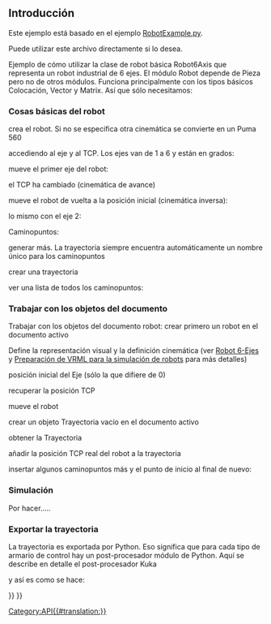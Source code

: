 <languages/>

== Introducción ==
Este ejemplo está basado en el ejemplo [https://github.com/FreeCAD/FreeCAD_sf_master/blob/master/src/Mod/Robot/RobotExample.py RobotExample.py].

Puede utilizar este archivo directamente si lo desea.

Ejemplo de cómo utilizar la clase de robot básica Robot6Axis que representa un robot industrial de 6 ejes. El módulo Robot depende de Pieza pero no de otros módulos.
Funciona principalmente con los tipos básicos Colocación, Vector y Matrix. Así que sólo necesitamos:
{{Code|code=
from Robot import *
from Part import *
from FreeCAD import *
}}

=== Cosas básicas del robot ===
crea el robot. Si no se especifica otra cinemática se convierte en un Puma 560
{{Code|code=
rob = Robot6Axis()
print rob
}}

accediendo al eje y al TCP. Los ejes van de 1 a 6 y están en grados:
{{Code|code=
Start = rob.Tcp
print Start
print rob.Axis1
}}

mueve el primer eje del robot:
{{Code|code=
rob.Axis1 = 5.0
}}

el TCP ha cambiado (cinemática de avance)
{{Code|code=
print rob.Tcp
}}

mueve el robot de vuelta a la posición inicial (cinemática inversa):
{{Code|code=
rob.Tcp = Start
print rob.Axis1
}}

lo mismo con el eje 2:
{{Code|code=
rob.Axis2 = 5.0
print rob.Tcp
rob.Tcp = Start
print rob.Axis2
}}

Caminopuntos:
{{Code|code=
w = Waypoint(Placement(),name="Pt",type="LIN")
print w.Name,w.Type,w.Pos,w.Cont,w.Velocity,w.Base,w.Tool
}}

generar más. La trayectoria siempre encuentra automáticamente un nombre único para los caminopuntos
{{Code|code=
l = [w]
for i in range(5):
  l.append(Waypoint(Placement(Vector(0,0,i*100),Vector(1,0,0),0),"LIN","Pt"))
}}

crear una trayectoria  
{{Code|code=
t = Trajectory(l)
print t
for i in range(7):
  t.insertWaypoints(Waypoint(Placement(Vector(0,0,i*100+500),Vector(1,0,0),0),"LIN","Pt"))
}}

ver una lista de todos los caminopuntos:
{{Code|code=
print t.Waypoints
 
del rob,Start,t,l,w
}}

=== Trabajar con los objetos del documento ===

Trabajar con los objetos del documento robot:
crear primero un robot en el documento activo
{{Code|code=
if(App.activeDocument() == None):App.newDocument()
 
App.activeDocument().addObject("Robot::RobotObject","Robot")
}}

Define la representación visual y la definición cinemática (ver [[Robot_6-Axis/es|Robot 6-Ejes]] y [[VRML Preparation for Robot Simulation/es|Preparación de VRML para la simulación de robots]] para más detalles)
{{Code|code=
App.activeDocument().Robot.RobotVrmlFile = App.getResourceDir()+"Mod/Robot/Lib/Kuka/kr500_1.wrl"
App.activeDocument().Robot.RobotKinematicFile = App.getResourceDir()+"Mod/Robot/Lib/Kuka/kr500_1.csv"
}}

posición inicial del Eje (sólo la que difiere de 0)
{{Code|code=
App.activeDocument().Robot.Axis2 = -90
App.activeDocument().Robot.Axis3 = 90
}}

recuperar la posición TCP 
{{Code|code=
pos = FreeCAD.getDocument("Unnamed").getObject("Robot").Tcp
}}

mueve el robot
{{Code|code=
pos.move(App.Vector(-10,0,0))
FreeCAD.getDocument("Unnamed").getObject("Robot").Tcp = pos
}}

crear un objeto Trayectoria vacío en el documento activo
{{Code|code=
App.activeDocument().addObject("Robot::TrajectoryObject","Trajectory")
}}

obtener la Trayectoria
{{Code|code=
t = App.activeDocument().Trajectory.Trajectory
}}

añadir la posición TCP real del robot a la trayectoria
{{Code|code=
StartTcp = App.activeDocument().Robot.Tcp
t.insertWaypoints(StartTcp)
App.activeDocument().Trajectory.Trajectory = t
print App.activeDocument().Trajectory.Trajectory
}}

insertar algunos caminopuntos más y el punto de inicio al final de nuevo:
{{Code|code=
for i in range(7):
  t.insertWaypoints(Waypoint(Placement(Vector(0,1000,i*100+500),Vector(1,0,0),i),"LIN","Pt"))

t.insertWaypoints(StartTcp) # end point of the trajectory
App.activeDocument().Trajectory.Trajectory = t
print App.activeDocument().Trajectory.Trajectory
}}

=== Simulación ===
Por hacer..... 
 
=== Exportar la trayectoria ===
La trayectoria es exportada por Python. Eso significa que para cada tipo de armario de control hay un post-procesador
módulo de Python. Aquí se describe en detalle el post-procesador Kuka
{{Code|code=
from KukaExporter import ExportCompactSub

ExportCompactSub(App.activeDocument().Robot,App.activeDocument().Trajectory,'D:/Temp/TestOut.src')
}}

y así es como se hace:
{{Code|code=
for w in App.activeDocument().Trajectory.Trajectory.Waypoints:
	(A,B,C) = (w.Pos.Rotation.toEuler())
	print ("LIN {X %.3f,Y %.3f,Z %.3f,A %.3f,B %.3f,C %.3f} ; %s"%(w.Pos.Base.x,w.Pos.Base.y,w.Pos.Base.z,A,B,C,w.Name))

}}

{{Robot Tools navi{{#translation:}}}}
{{Userdocnavi{{#translation:}}}}
[[Category:API{{#translation:}}]]
